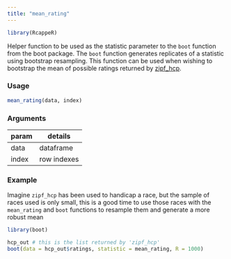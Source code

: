 ```yaml
---
title: "mean_rating"
---
```

```r
library(RcappeR)
```

Helper function to be used as the statistic parameter to the `boot` function from the boot package.  The `boot` function generates replicates of a statistic using bootstrap resampling.  This function can be used when wishing to bootstrap the mean of possible ratings returned by [zipf_hcp](zipf_hcp.html).

### Usage
```r
mean_rating(data, index)
```

### Arguments

param | details
------|-------
data | dataframe
index | row indexes

### Example

Imagine `zipf_hcp` has been used to handicap a race, but the sample of races used is only small, this is a good time to use those races with the `mean_rating` and `boot` functions to resample them and generate a more robust mean

```r
library(boot)

hcp_out # this is the list returned by 'zipf_hcp'
boot(data = hcp_out$ratings, statistic = mean_rating, R = 1000)
```